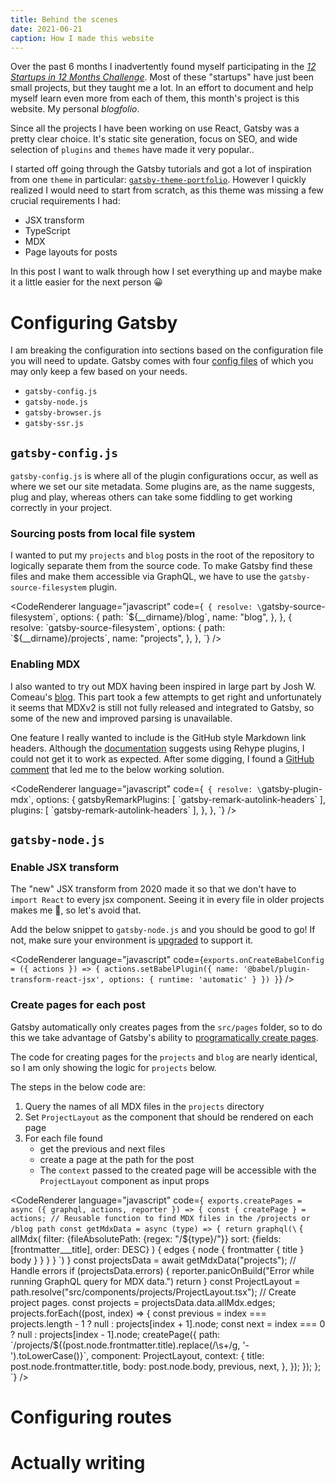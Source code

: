 ```yaml
---
title: Behind the scenes
date: 2021-06-21
caption: How I made this website
---
```



Over the past 6 months I inadvertently found myself participating in the [_12 Startups in 12 Months Challenge_](https://www.indiehackers.com/group/12-startups-in-12-months). Most of these "startups" have just been small projects, but they taught me a lot. In an effort to document and help myself learn even more from each of them, this month's project is this website. My personal _blogfolio_.

Since all the projects I have been working on use React, Gatsby was a pretty clear choice. It's static site generation, focus on SEO, and wide selection of `plugins` and `themes` have made it very popular..

I started off going through the Gatsby tutorials and got a lot of inspiration from one `theme` in particular: [`gatsby-theme-portfolio`](https://github.com/smakosh/gatsby-theme-portfolio). However I quickly realized I would need to start from scratch, as this theme was missing a few crucial requirements I had:

- JSX transform
- TypeScript
- MDX
- Page layouts for posts

In this post I want to walk through how I set everything up and maybe make it a little easier for the next person 😀

# Configuring Gatsby

I am breaking the configuration into sections based on the configuration file you will need to update. Gatsby comes with four [config files](https://www.gatsbyjs.com/docs/reference/config-files/) of which you may only keep a few based on your needs.

- `gatsby-config.js`
- `gatsby-node.js`
- `gatsby-browser.js`
- `gatsby-ssr.js`

## `gatsby-config.js`

`gatsby-config.js` is where all of the plugin configurations occur, as well as where we set our site metadata. Some plugins are, as the name suggests, plug and play, whereas others can take some fiddling to get working correctly in your project.

### Sourcing posts from local file system

I wanted to put my `projects` and `blog` posts in the root of the repository to logically separate them from the source code. To make Gatsby find these files and make them accessible via GraphQL, we have to use the `gatsby-source-filesystem` plugin.

<CodeRenderer
  language="javascript"
  code={`
{
  resolve: \`gatsby-source-filesystem\`,
  options: {
    path: \`\${__dirname}/blog\`,
    name: "blog",
  },
},
{
  resolve: \`gatsby-source-filesystem\`,
  options: {
    path: \`\${__dirname}/projects\`,
    name: "projects",
  },
},
`}
/>

### Enabling MDX

I also wanted to try out MDX having been inspired in large part by Josh W. Comeau's [blog](https://www.joshwcomeau.com/blog/how-i-built-my-blog/). This part took a few attempts to get right and unfortunately it seems that MDXv2 is still not fully released and integrated to Gatsby, so some of the new and improved parsing is unavailable.

One feature I really wanted to include is the GitHub style Markdown link headers. Although the [documentation](https://www.gatsbyjs.com/plugins/gatsby-plugin-mdx/#rehype-plugins) suggests using Rehype plugins, I could not get it to work as expected. After some digging, I found a [GitHub comment](https://github.com/gatsbyjs/gatsby/issues/15486) that led me to the below working solution.

<CodeRenderer
  language="javascript"
  code={`
{
  resolve: \`gatsby-plugin-mdx\`,
  options: {
    gatsbyRemarkPlugins: [ \`gatsby-remark-autolink-headers\` ],
    plugins: [ \`gatsby-remark-autolink-headers\` ],
  },
},
`}
/>

## `gatsby-node.js`

### Enable JSX transform

The "new" JSX transform from 2020 made it so that we don't have to `import React` to every jsx component. Seeing it in every file in older projects makes me 🤮, so let's avoid that.

Add the below snippet to `gatsby-node.js` and you should be good to go! If not, make sure your environment is [upgraded](https://reactjs.org/blog/2020/09/22/introducing-the-new-jsx-transform.html#how-to-upgrade-to-the-new-jsx-transform) to support it.

<CodeRenderer
  language="javascript"
  code={`
exports.onCreateBabelConfig = ({ actions }) => {
  actions.setBabelPlugin({
    name: '@babel/plugin-transform-react-jsx',
    options: {
      runtime: 'automatic'
    }
  })
}
`}
/>

### Create pages for each post

Gatsby automatically only creates pages from the `src/pages` folder, so to do this we take advantage of Gatsby's ability to [programatically create pages](https://www.gatsbyjs.com/docs/creating-and-modifying-pages/).

The code for creating pages for the `projects` and `blog` are nearly identical, so I am only showing the logic for `projects` below.

The steps in the below code are:

1. Query the names of all MDX files in the `projects` directory
2. Set `ProjectLayout` as the component that should be rendered on each page
3. For each file found
    - get the previous and next files
    - create a page at the path for the post
    - The `context` passed to the created page will be accessible with the `ProjectLayout` component as input props

<CodeRenderer
  language="javascript"
  code={`
exports.createPages = async ({ graphql, actions, reporter }) => {
  const { createPage } = actions;
  // Reusable function to find MDX files in the /projects or /blog path
  const getMdxData = async (type) => {
    return graphql(\`
      {
        allMdx(
          filter: {fileAbsolutePath: {regex: "/\${type}/"}}
          sort: {fields: [frontmatter___title], order: DESC}
        ) {
          edges {
            node {
              frontmatter {
                title
              }
              body
            }
          }
        }
      }
    \`)
  }
  const projectsData = await getMdxData("projects");
  // Handle errors
  if (projectsData.errors) {
    reporter.panicOnBuild("Error while running GraphQL query for MDX data.")
    return
  }
  const ProjectLayout = path.resolve("src/components/projects/ProjectLayout.tsx");
  // Create project pages.
  const projects = projectsData.data.allMdx.edges;
  projects.forEach((post, index) => {
    const previous =
      index === projects.length - 1
        ? null
        : projects[index + 1].node;
    const next = index === 0 ? null : projects[index - 1].node;
    createPage({
      path: \`/projects/\${(post.node.frontmatter.title).replace(/\s+/g, '-').toLowerCase()}\`,
      component: ProjectLayout,
      context: {
        title: post.node.frontmatter.title,
        body: post.node.body,
        previous,
        next,
      },
    });
  });
};
`}
/>

# Configuring routes

# Actually writing
